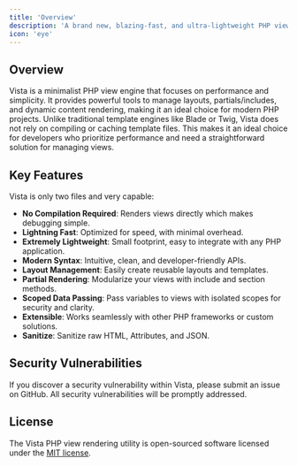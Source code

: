 ```yaml
---
title: 'Overview'
description: 'A brand new, blazing-fast, and ultra-lightweight PHP view engine designed for modern PHP 8.4+ applications.'
icon: 'eye'
---
```


## Overview

Vista is a minimalist PHP view engine that focuses on performance and simplicity. It provides powerful tools to manage layouts, partials/includes, and dynamic content rendering, making it an ideal choice for modern PHP projects. Unlike traditional template engines like Blade or Twig, Vista does not rely on compiling or caching template files. This makes it an ideal choice for developers who prioritize performance and need a straightforward solution for managing views.

## Key Features

Vista is only two files and very capable:

- **No Compilation Required**: Renders views directly which makes debugging simple.
- **Lightning Fast**: Optimized for speed, with minimal overhead.
- **Extremely Lightweight**: Small footprint, easy to integrate with any PHP application.
- **Modern Syntax**: Intuitive, clean, and developer-friendly APIs.
- **Layout Management**: Easily create reusable layouts and templates.
- **Partial Rendering**: Modularize your views with include and section methods.
- **Scoped Data Passing**: Pass variables to views with isolated scopes for security and clarity.
- **Extensible**: Works seamlessly with other PHP frameworks or custom solutions.
- **Sanitize**: Sanitize raw HTML, Attributes, and JSON.

## Security Vulnerabilities

If you discover a security vulnerability within Vista, please submit an issue on GitHub. All security vulnerabilities will be promptly addressed.

## License

The Vista PHP view rendering utility is open-sourced software licensed under the [MIT license](https://opensource.org/licenses/MIT).
